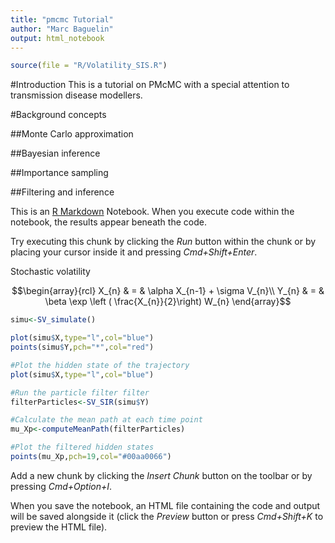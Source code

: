 ```yaml
---
title: "pmcmc Tutorial"
author: "Marc Baguelin"
output: html_notebook
---
```


```r
source(file = "R/Volatility_SIS.R")
```

#Introduction
This is a tutorial on PMcMC with a special attention to transmission disease modellers.

#Background concepts

##Monte Carlo approximation

##Bayesian inference

##Importance sampling

##Filtering and inference


This is an [R Markdown](http://rmarkdown.rstudio.com) Notebook. When you execute code within the notebook, the results appear beneath the code. 

Try executing this chunk by clicking the *Run* button within the chunk or by placing your cursor inside it and pressing *Cmd+Shift+Enter*.

Stochastic volatility

$$\begin{array}{rcl}
X_{n} & = & \alpha X_{n-1} + \sigma V_{n}\\
Y_{n} & = & \beta \exp \left ( \frac{X_{n}}{2}\right) W_{n}  
\end{array}$$

```r
simu<-SV_simulate()

plot(simu$X,type="l",col="blue")
points(simu$Y,pch="*",col="red")

```

```r
#Plot the hidden state of the trajectory
plot(simu$X,type="l",col="blue")

#Run the particle filter filter
filterParticles<-SV_SIR(simu$Y)

#Calculate the mean path at each time point
mu_Xp<-computeMeanPath(filterParticles)

#Plot the filtered hidden states
points(mu_Xp,pch=19,col="#00aa0066")
```

Add a new chunk by clicking the *Insert Chunk* button on the toolbar or by pressing *Cmd+Option+I*.

When you save the notebook, an HTML file containing the code and output will be saved alongside it (click the *Preview* button or press *Cmd+Shift+K* to preview the HTML file).
